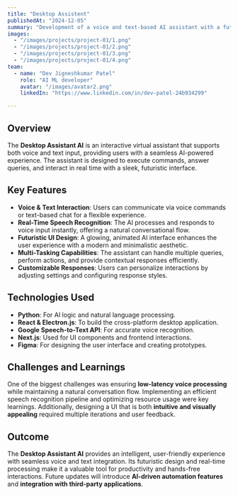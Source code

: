 ```yaml
---
title: "Desktop Assistent"
publishedAt: "2024-12-05"
summary: "Development of a voice and text-based AI assistant with a futuristic UI, featuring real-time speech recognition and interactive responses."
images:
  - "/images/projects/project-01/1.png"
  - "/images/projects/project-01/2.png"
  - "/images/projects/project-01/3.png"
  - "/images/projects/project-01/4.png"
team:
  - name: "Dev Jigneshkumar Patel"
    role: "AI ML developer"
    avatar: "/images/avatar2.png"
    linkedIn: "https://www.linkedin.com/in/dev-patel-24b934299"

---
```


## Overview

The **Desktop Assistant AI** is an interactive virtual assistant that supports both voice and text input, providing users with a seamless AI-powered experience. The assistant is designed to execute commands, answer queries, and interact in real time with a sleek, futuristic interface.

## Key Features

- **Voice & Text Interaction**: Users can communicate via voice commands or text-based chat for a flexible experience.
- **Real-Time Speech Recognition**: The AI processes and responds to voice input instantly, offering a natural conversational flow.
- **Futuristic UI Design**: A glowing, animated AI interface enhances the user experience with a modern and minimalistic aesthetic.
- **Multi-Tasking Capabilities**: The assistant can handle multiple queries, perform actions, and provide contextual responses efficiently.
- **Customizable Responses**: Users can personalize interactions by adjusting settings and configuring response styles.

## Technologies Used

- **Python**: For AI logic and natural language processing.
- **React & Electron.js**: To build the cross-platform desktop application.
- **Google Speech-to-Text API**: For accurate voice recognition.
- **Next.js**: Used for UI components and frontend interactions.
- **Figma**: For designing the user interface and creating prototypes.

## Challenges and Learnings

One of the biggest challenges was ensuring **low-latency voice processing** while maintaining a natural conversation flow. Implementing an efficient speech recognition pipeline and optimizing resource usage were key learnings. Additionally, designing a UI that is both **intuitive and visually appealing** required multiple iterations and user feedback.

## Outcome

The **Desktop Assistant AI** provides an intelligent, user-friendly experience with seamless voice and text integration. Its futuristic design and real-time processing make it a valuable tool for productivity and hands-free interactions. Future updates will introduce **AI-driven automation features** and **integration with third-party applications**.
